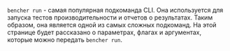 `bencher run` - самая популярная подкоманда CLI.
Она используется для запуска тестов производительности и отчетов о результатах.
Таким образом, она является одной из самых сложных подкоманд.
На этой странице будет рассказано о параметрах, флагах и аргументах, которые можно передать `bencher run`.
